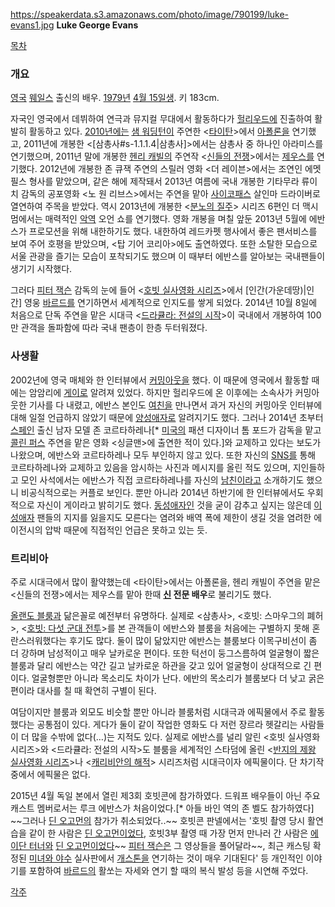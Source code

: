 https://speakerdata.s3.amazonaws.com/photo/image/790199/luke-evans1.jpg
'''Luke George Evans'''

[[목차]]
=== 개요 ===
[[영국]] [[웨일스]] 출신의 배우. [[1979년]] [[4월 15일]]생. 키 183cm.

자국인 영국에서 데뷔하여 연극과 뮤지컬 무대에서 활동하다가 [[헐리우드]]에 진출하여 활발히 활동하고 있다. [[2010년]]에는 [[샘 워딩턴]]이 주연한 <[[타이탄]]>에서 [[아폴론]]을 연기했고, 2011년에 개봉한 <[삼총사#s-1.1.1.4|삼총사]>에서는 삼총사 중 하나인 아라미스를 연기했으며, 2011년 말에 개봉한 [[헨리 캐빌]]의 주연작 <[[신들의 전쟁]]>에서는 [[제우스]]를 연기했다. 2012년에 개봉한 존 큐잭 주연의 스릴러 영화 <더 레이븐>에서는 조연인 에멧 필스 형사를 맡았으며, 같은 해에 제작돼서 2013년 여름에 국내 개봉한 기타무라 류이치 감독의 공포영화 <노 원 리브스>에서는 주연을 맡아 [[사이코패스]] 살인마 드라이버로 열연하여 주목을 받았다. 역시 2013년에 개봉한 <[[분노의 질주]]> 시리즈 6편인 더 맥시멈에서는 매력적인 [[악역]] 오언 쇼를 연기했다. 영화 개봉을 며칠 앞둔 2013년 5월에 에반스가 프로모션을 위해 내한하기도 했다. 내한하여 레드카펫 행사에서 좋은 팬서비스를 보여 주어 호평을 받았으며, <탑 기어 코리아>에도 출연하였다. 또한 소탈한 모습으로 서울 관광을 즐기는 모습이 포착되기도 했으며 이 때부터 에반스를 알아보는 국내팬들이 생기기 시작했다.

그러다 [[피터 잭슨]] 감독의 눈에 들어 <[[호빗 실사영화 시리즈]]>에서 [인간(가운데땅)|인간] 영웅 [[바르드]]를 연기하면서 세계적으로 인지도를 쌓게 되었다. 2014년 10월 8일에 처음으로 단독 주연을 맡은 시대극 <[[드라큘라: 전설의 시작]]>이 국내에서 개봉하여 100만 관객을 돌파함에 따라 국내 팬층이 한층 두터워졌다.

=== 사생활 ===
2002년에 영국 매체와 한 인터뷰에서 [[커밍아웃]]을 했다. 이 때문에 영국에서 활동할 때에는 암암리에 [[게이]]로 알려져 있었다. 하지만 헐리우드에 온 이후에는 소속사가 커밍아웃한 기사를 다 내렸고, 에반스 본인도 [[여친]]을 만나면서 과거 자신의 커밍아웃 인터뷰에 대해 일절 언급하지 않았기 때문에 [[양성애자]]로 알려지기도 했다. 그러나 2014년 초부터 [[스페인]] 출신 남자 모델 존 코르타하레나[* [[미국]]의 패션 디자이너 톰 포드가 감독을 맡고 [[콜린 퍼스]] 주연을 맡은 영화 <싱글맨>에 출연한 적이 있다.]와 교제하고 있다는 보도가 나왔으며, 에반스와 코르타하레나 모두 부인하지 않고 있다. 또한 자신의 [[SNS]]를 통해 코르타하레나와 교제하고 있음을 암시하는 사진과 메시지를 올린 적도 있으며, 지인들하고 모인 사석에서는 에반스가 직접 코르타하레나를 자신의 [[남친]]이라고 소개하기도 했으니 비공식적으로는 커플로 보인다. 뿐만 아니라 2014년 하반기에 한 인터뷰에서도 우회적으로 자신이 게이라고 밝히기도 했다. [[동성애자]]인 것을 굳이 감추고 싶지는 않은데 [[이성애자]] 팬들의 지지를 잃을지도 모른다는 염려와 배역 폭에 제한이 생길 것을 염려한 에이전시의 압박 때문에 직접적인 언급은 못하고 있는 듯.

=== 트리비아 ===
주로 시대극에서 많이 활약했는데 <타이탄>에서는 아폴론을, 헨리 캐빌이 주연을 맡은 <신들의 전쟁>에서는 제우스를 맡아 한때 '''[[신]] 전문 배우'''로 불리기도 했다.

[[올랜도 블룸]]과 닮은꼴로 예전부터 유명하다. 실제로 <삼총사>, <호빗: 스마우그의 폐허>, <[[호빗: 다섯 군대 전투]]>를 본 관객들이 에반스와 블룸을 처음에는 구별하지 못해 혼란스러워했다는 후기도 많다. 둘이 많이 닮았지만 에반스는 블룸보다 이목구비선이 좀 더 강하며 남성적이고 매우 날카로운 편이다. 또한 턱선이 둥그스름하여 얼굴형이 짧은 블룸과 달리 에반스는 약간 길고 날카로운 하관을 갖고 있어 얼굴형이 상대적으로 긴 편이다. 얼굴형뿐만 아니라 목소리도 차이가 난다. 에반의 목소리가 블룸보다 더 낮고 굵은 편이라 대사를 칠 때 확연히 구별이 된다.

여담이지만 블룸과 외모도 비슷할 뿐만 아니라 블룸처럼 시대극과 에픽물에서 주로 활동했다는 공통점이 있다. 게다가 둘이 같이 작업한 영화도 다 저런 장르라 헷갈리는 사람들이 더 많을 수밖에 없다(…)는 지적도 있다. 실제로 에반스를 널리 알린 <호빗 실사영화 시리즈>와 <드라큘라: 전설의 시작>도 블룸을 세계적인 스타덤에 올린 <[[반지의 제왕 실사영화 시리즈]]>나 <[[캐리비안의 해적]]> 시리즈처럼 시대극이자 에픽물이다. 단 차기작중에서 에픽물은 없다.

2015년 4월 독일 본에서 열린 제3회 호빗콘에 참가하였다. 드워프 배우들이 아닌 주요 캐스트 멤버로서는 루크 에반스가 처음이었다.[* 아들 바인 역의 존 벨도 참가하였다] ~~그러나 [[딘 오고먼]]의 참가가 취소되었다..~~ 호빗콘 판넬에서는 '호빗 촬영 당시 활연습을 같이 한 사람은 [[딘 오고먼]]이었다, 호빗3부 촬영 때 가장 먼저 만나러 간 사람은 [[에이단 터너]]와 [[딘 오고먼]]이었다~~ [[피터 잭슨]]은 그 영상들을 풀어달라~~, 최근 캐스팅 확정된 [[미녀와 야수]] 실사판에서 [[개스톤]]을 연기하는 것이 매우 기대된다' 등 개인적인 이야기를 포함하여 [[바르드]]의 활쏘는 자세와 연기 할 때의 복식 발성 등을 시연해 주었다. 

[[각주]]
